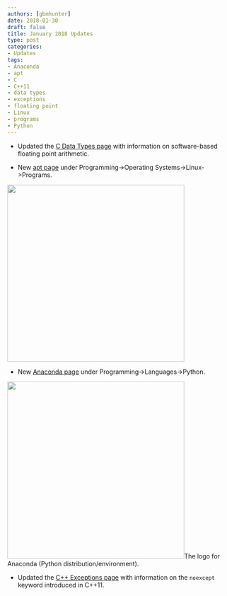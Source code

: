 ```yaml
---
authors: [gbmhunter]
date: 2018-01-30
draft: false
title: January 2018 Updates
type: post
categories:
- Updates
tags:
- Anaconda
- apt
- C
- C++11
- data types
- exceptions
- floating point
- Linux
- programs
- Python
---
```




* Updated the [C Data Types page](/programming/languages/c/data-types) with information on software-based floating point arithmetic.  

* New [apt page](/programming/operating-systems/linux/programs/apt) under Programming->Operating Systems->Linux->Programs.  



<Image src={sudo_apt_install_icon} width="400px"></Image>

* New [Anaconda page](/programming/languages/python/anaconda) under Programming->Languages->Python.



<Image src={anaconda_python_logo} width="400px">The logo for Anaconda (Python distribution/environment).</Image>

* Updated the [C++ Exceptions page](/programming/languages/c-plus-plus/exceptions) with information on the `noexcept` keyword introduced in C++11.

